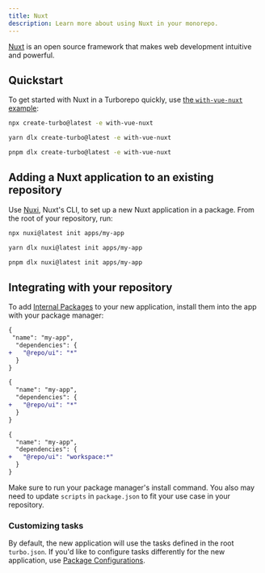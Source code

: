 ```yaml
---
title: Nuxt
description: Learn more about using Nuxt in your monorepo.
---
```



[Nuxt](https://nuxt.com/) is an open source framework that makes web development intuitive and powerful.

## Quickstart

To get started with Nuxt in a Turborepo quickly, use [the `with-vue-nuxt` example](https://github.com/vercel/turbo/tree/main/examples/with-vue-nuxt):

<PackageManagerTabs>
<Tab>

```bash title="Terminal"
npx create-turbo@latest -e with-vue-nuxt
```

</Tab>

<Tab>

```bash title="Terminal"
yarn dlx create-turbo@latest -e with-vue-nuxt
```

</Tab>

<Tab>

```bash title="Terminal"
pnpm dlx create-turbo@latest -e with-vue-nuxt
```

</Tab>
</PackageManagerTabs>

## Adding a Nuxt application to an existing repository

Use [Nuxi](https://www.npmjs.com/package/nuxi), Nuxt's CLI, to set up a new Nuxt application in a package. From the root of your repository, run:

<PackageManagerTabs>
<Tab>

```bash title="Terminal"
npx nuxi@latest init apps/my-app
```

</Tab>

<Tab>

```bash title="Terminal"
yarn dlx nuxi@latest init apps/my-app
```

</Tab>

<Tab>

```bash title="Terminal"
pnpm dlx nuxi@latest init apps/my-app
```

</Tab>
</PackageManagerTabs>

## Integrating with your repository

To add [Internal Packages](/repo/docs/core-concepts/internal-packages) to your new application, install them into the app with your package manager:

<PackageManagerTabs>
<Tab>

```diff title="./apps/my-app/package.json"
{
 "name": "my-app",
  "dependencies": {
+   "@repo/ui": "*"
  }
}
```

</Tab>

<Tab>

```diff title="./apps/my-app/package.json"
{
  "name": "my-app",
  "dependencies": {
+   "@repo/ui": "*"
  }
}
```

</Tab>

<Tab>

```diff title="./apps/my-app/package.json"
{
  "name": "my-app",
  "dependencies": {
+   "@repo/ui": "workspace:*"
  }
}
```

</Tab>
</PackageManagerTabs>

Make sure to run your package manager's install command. You also may need to update `scripts` in `package.json` to fit your use case in your repository.

### Customizing tasks

By default, the new application will use the tasks defined in the root `turbo.json`. If you'd like to configure tasks differently for the new application, use [Package Configurations](/repo/docs/reference/package-configurations).
